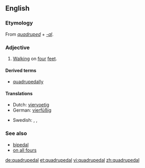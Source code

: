 ==English==

===Etymology===
From ''[[quadruped]]'' + ''[[-al]]''.

===Adjective===
{{en-adj|-}}

# [[walk|Walking]] on [[four]] [[feet]].

====Derived terms====
* [[quadrupedally]]

====Translations====
{{trans-top|walking on four feet}}
* Dutch: [[viervoetig]]
* German: [[vierfüßig]]
{{trans-mid}}
* Swedish: {{t+|sv|fyrbent}},  {{t|sv|fyrfota}},  {{t+|sv|fyrfotad}}
{{trans-bottom}}

===See also===
* [[bipedal]]
* [[on all fours]]

[[de:quadrupedal]]
[[et:quadrupedal]]
[[vi:quadrupedal]]
[[zh:quadrupedal]]
